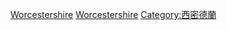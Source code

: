 
{{Commonscat|Worcestershire}}

[[Category:英格蘭的名譽郡|Worcestershire]]
[[Category:非都市郡|Worcestershire]]
[[Category:西密德蘭|Category:西密德蘭]]